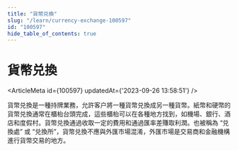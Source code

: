 ```yaml
---
title: "貨幣兑換"
slug: "/learn/currency-exchange-100597"
id: "100597"
hide_table_of_contents: true
---
```



# 貨幣兑換

<ArticleMeta id={100597} updatedAt={'2023-09-26 13:58:51'} />
<div className='border-solid border-b border-t-0 my-4 border-[var(--ifm-color-gray-300)]' />

貨幣兑換是一種持牌業務，允許客户將一種貨幣兑換成另一種貨幣。紙幣和硬幣的貨幣兑換通常在櫃枱台頭完成，這些櫃枱可以在各種地方找到，如機場、銀行、酒店和度假村。貨幣兑換通過收取一定的費用和通過匯率差賺取利潤。也被稱為 “兑換處” 或 “兑換所”，貨幣兑換不應與外匯市場混淆，外匯市場是交易商和金融機構進行貨幣交易的地方。

